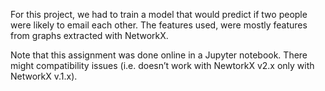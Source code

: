 For this project, we had to train a model that would predict
if two people were likely to email each other.
The features used, were mostly features from graphs extracted with
NetworkX.


Note that this assignment was done online in a Jupyter notebook.
There might compatibility issues (i.e. doesn't work with NewtorkX
v2.x only with NetworkX v.1.x).